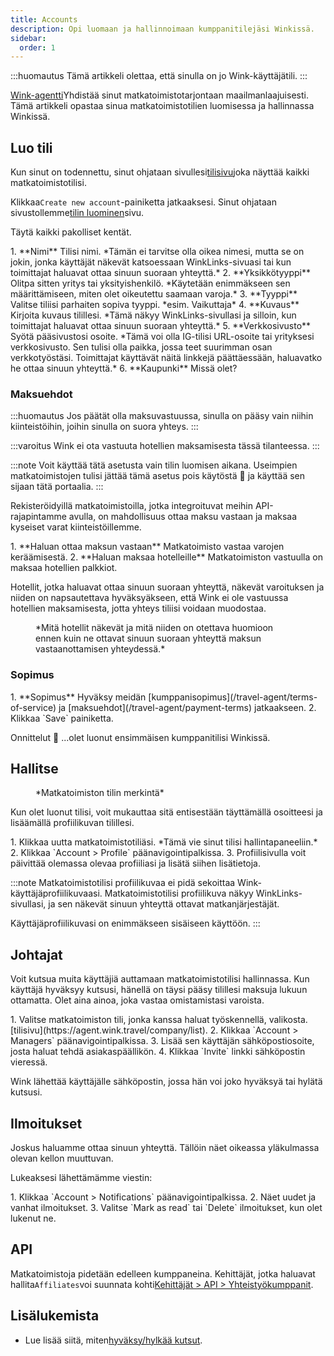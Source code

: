 ```yaml
---
title: Accounts
description: Opi luomaan ja hallinnoimaan kumppanitilejäsi Winkissä.
sidebar:
  order: 1
---
```


:::huomautus
Tämä artikkeli olettaa, että sinulla on jo Wink-käyttäjätili.
:::

[Wink-agentti](https://agent.wink.travel)Yhdistää sinut matkatoimistotarjontaan maailmanlaajuisesti. Tämä artikkeli opastaa sinua matkatoimistotilien luomisessa ja hallinnassa Winkissä.

## Luo tili

Kun sinut on todennettu, sinut ohjataan sivullesi[tilisivu](https://agent.wink.travel/company/list)joka näyttää kaikki matkatoimistotilisi.

Klikkaa`Create new account`-painiketta jatkaaksesi. Sinut ohjataan sivustollemme[tilin luominen](https://agent.wink.travel/company/create)sivu.

Täytä kaikki pakolliset kentät.

<Steps>
  1. **Nimi** Tilisi nimi. *Tämän ei tarvitse olla oikea nimesi, mutta se on jokin, jonka käyttäjät näkevät katsoessaan WinkLinks-sivuasi tai kun toimittajat haluavat ottaa sinuun suoraan yhteyttä.*
  2. **Yksikkötyyppi** Olitpa sitten yritys tai yksityishenkilö. *Käytetään enimmäkseen sen määrittämiseen, miten olet oikeutettu saamaan varoja.*
  3. **Tyyppi** Valitse tiliisi parhaiten sopiva tyyppi. *esim. Vaikuttaja*
  4. **Kuvaus** Kirjoita kuvaus tilillesi. *Tämä näkyy WinkLinks-sivullasi ja silloin, kun toimittajat haluavat ottaa sinuun suoraan yhteyttä.*
  5. **Verkkosivusto** Syötä pääsivustosi osoite. *Tämä voi olla IG-tilisi URL-osoite tai yrityksesi verkkosivusto. Sen tulisi olla paikka, jossa teet suurimman osan verkkotyöstäsi. Toimittajat käyttävät näitä linkkejä päättäessään, haluavatko he ottaa sinuun yhteyttä.*
  6. **Kaupunki** Missä olet?
</Steps>


### Maksuehdot

:::huomautus
Jos päätät olla maksuvastuussa, sinulla on pääsy vain niihin kiinteistöihin, joihin sinulla on suora yhteys.
:::

:::varoitus
Wink ei ota vastuuta hotellien maksamisesta tässä tilanteessa.
:::

:::note
Voit käyttää tätä asetusta vain tilin luomisen aikana. Useimpien matkatoimistojen tulisi jättää tämä asetus pois käytöstä 🛑 ja käyttää sen sijaan tätä portaalia.
:::

Rekisteröidyillä matkatoimistoilla, jotka integroituvat meihin API-rajapintamme avulla, on mahdollisuus ottaa maksu vastaan ​​ja maksaa kyseiset varat kiinteistöillemme.

<Steps>
  1. **Haluan ottaa maksun vastaan** Matkatoimisto vastaa varojen keräämisestä.
  2. **Haluan maksaa hotelleille** Matkatoimiston vastuulla on maksaa hotellien palkkiot.
</Steps>


Hotellit, jotka haluavat ottaa sinuun suoraan yhteyttä, näkevät varoituksen ja niiden on napsautettava hyväksyäkseen, että Wink ei ole vastuussa hotellien maksamisesta, jotta yhteys tiliisi voidaan muodostaa.

<figure>
  <CloudinaryImage width="700" height="220" resize="scale" quality="best" alt="Ominaisuus kuittaa TA-suhteen" src="academy/property-ta-agreement" errorImage="noimage_opaque_nyrtl0.png" />

  <figcaption>*Mitä hotellit näkevät ja mitä niiden on otettava huomioon ennen kuin ne ottavat sinuun suoraan yhteyttä maksun vastaanottamisen yhteydessä.*</figcaption>
</figure>


### Sopimus

<Steps>
  1. **Sopimus** Hyväksy meidän [kumppanisopimus](/travel-agent/terms-of-service) ja [maksuehdot](/travel-agent/payment-terms) jatkaakseen.
  2. Klikkaa `Save` painiketta.
</Steps>


Onnittelut 🎉 ...olet luonut ensimmäisen kumppanitilisi Winkissä.

## Hallitse

<figure>
  <CloudinaryImage width="350" height="445" resize="scale" quality="best" alt="Matkatoimiston tili" src="academy/travel-agent" errorImage="noimage_opaque_nyrtl0.png" />

  <figcaption>*Matkatoimiston tilin merkintä*</figcaption>
</figure>


Kun olet luonut tilisi, voit mukauttaa sitä entisestään täyttämällä osoitteesi ja lisäämällä profiilikuvan tilillesi.

<Steps>
  1. Klikkaa uutta matkatoimistotiliäsi. *Tämä vie sinut tilisi hallintapaneeliin.*
  2. Klikkaa `Account > Profile` päänavigointipalkissa.
  3. Profiilisivulla voit päivittää olemassa olevaa profiiliasi ja lisätä siihen lisätietoja.
</Steps>


:::note
Matkatoimistotilisi profiilikuvaa ei pidä sekoittaa Wink-käyttäjäprofiilikuvaasi. Matkatoimistotilisi profiilikuva näkyy WinkLinks-sivullasi, ja sen näkevät sinuun yhteyttä ottavat matkanjärjestäjät.

Käyttäjäprofiilikuvasi on enimmäkseen sisäiseen käyttöön.
:::

## Johtajat

Voit kutsua muita käyttäjiä auttamaan matkatoimistotilisi hallinnassa. Kun käyttäjä hyväksyy kutsusi, hänellä on täysi pääsy tilillesi maksuja lukuun ottamatta. Olet aina ainoa, joka vastaa omistamistasi varoista.

<Steps>
  1. Valitse matkatoimiston tili, jonka kanssa haluat työskennellä, valikosta. [tilisivu](https://agent.wink.travel/company/list).
  2. Klikkaa `Account > Managers` päänavigointipalkissa.
  3. Lisää sen käyttäjän sähköpostiosoite, josta haluat tehdä asiakaspäällikön.
  4. Klikkaa `Invite` linkki sähköpostin vieressä.
</Steps>


Wink lähettää käyttäjälle sähköpostin, jossa hän voi joko hyväksyä tai hylätä kutsusi.

## Ilmoitukset

Joskus haluamme ottaa sinuun yhteyttä. Tällöin näet oikeassa yläkulmassa olevan kellon muuttuvan.

Lukeaksesi lähettämämme viestin:

<Steps>
  1. Klikkaa `Account > Notifications` päänavigointipalkissa.
  2. Näet uudet ja vanhat ilmoitukset.
  3. Valitse `Mark as read` tai `Delete` ilmoitukset, kun olet lukenut ne.
</Steps>


## API

Matkatoimistoja pidetään edelleen kumppaneina. Kehittäjät, jotka haluavat hallita`Affiliates`voi suunnata kohti[Kehittäjät > API > Yhteistyökumppanit](/developers/apis/#affiliate-api).

## Lisälukemista

* Lue lisää siitä, miten[hyväksy/hylkää kutsut](/user/invites).

